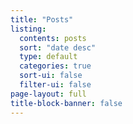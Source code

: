 ```yaml
---
title: "Posts"
listing:
  contents: posts
  sort: "date desc"
  type: default
  categories: true
  sort-ui: false
  filter-ui: false 
page-layout: full
title-block-banner: false
---
```


